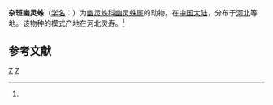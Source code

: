 {{Speciesbox
| taxon = Pholcus alloctospilus
| binomial_authority = (Zhu et Gong, 1991)<ref name='id12833'>{{cite web| url =http://www.bioinfo.cn/db05/BjdwSpecies.php?action=view&id=12833| title =杂斑幽灵蛛| work =《中国动物物种编目数据库》| publisher =中国科学院微生物研究所| author =中国科学院动物研究所| accessdate =2009-04-28| deadurl =yes| archiveurl =https://web.archive.org/web/20160305041725/http://www.bioinfo.cn/db05/BjdwSpecies.php?action=view&id=12833| archivedate =2016-03-05}}</ref>
}}

'''杂斑幽灵蛛'''（[[学名|学名]]：{{lang|la|''Pholcus alloctospilus''}}）为[[幽灵蛛科|幽灵蛛科]][[幽灵蛛属|幽灵蛛属]]的动物。在[[中国大陆|中国大陆]]，分布于[[河北|河北]]等地。该物种的模式产地在河北灵寿。<ref name='id12833'/>

== 参考文献 ==
{{reflist}}

{{taxonbar}}
[[Category:_1991年描述的动物|Z]]
[[Category:幽灵蛛属|Z]]